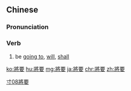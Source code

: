 {{also|将要}}
==Chinese==
{{zh-forms|s=将要}}

===Pronunciation===
{{zh-pron
|m=jiāngyào
|c=zoeng1 jiu3
|cat=v
}}

===Verb===
{{zh-verb}}

# be [[going to]], [[will]], [[shall]]

[[Category:Elementary Mandarin|寸08將要]]

[[ko:將要]]
[[hu:將要]]
[[mg:將要]]
[[ja:將要]]
[[chr:將要]]
[[zh:將要]]